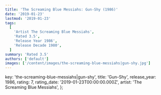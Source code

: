 ```yaml
---
title: 'The Screaming Blue Messiahs: Gun-Shy (1986)'
date: '2019-01-23'
lastmod: '2019-01-23'
tags:
  [
    'Artist The Screaming Blue Messiahs',
    'Rated 3.5',
    'Release Year 1986',
    'Release Decade 1980',
  ]
summary: 'Rated 3.5'
authors: ['default']
images: ['/content/images/the-screaming-blue-messiahs|gun-shy.jpg']
---
```


  key: 'the-screaming-blue-messiahs|gun-shy',
  title: 'Gun-Shy',
  release_year: 1986,
  rating: 7,
  rating_date: '2019-01-23T00:00:00.000Z',
  artist: 'The Screaming Blue Messiahs',
};

<MusicRating data={data} />
